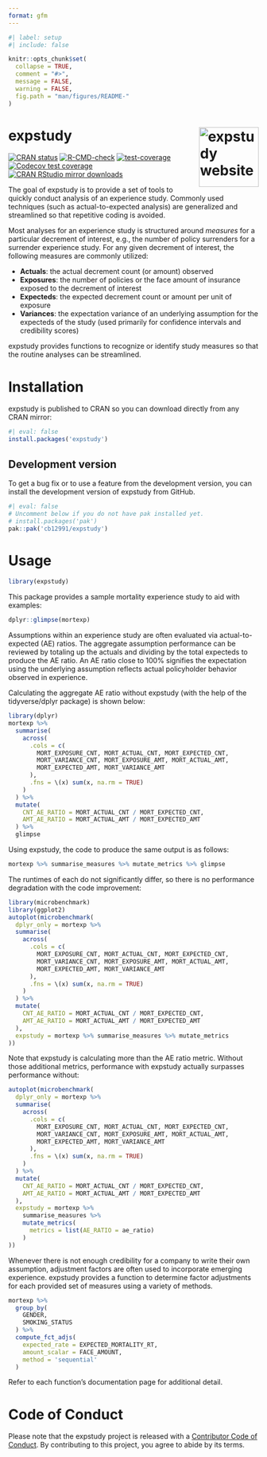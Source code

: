 ```yaml
---
format: gfm
---
```


<!-- README.md is generated from README.Qmd. Please edit that file -->

```r
#| label: setup
#| include: false

knitr::opts_chunk$set(
  collapse = TRUE,
  comment = "#>",
  message = FALSE,
  warning = FALSE,
  fig.path = "man/figures/README-"
)
```

# expstudy <a href="https://cb12991.github.io/expstudy/"><img src="man/figures/logo.png" align="right" height="120" alt="expstudy website" /></a>

<!-- badges: start -->
[![CRAN status](https://www.r-pkg.org/badges/version-ago/expstudy)](https://CRAN.R-project.org/package=expstudy)
[![R-CMD-check](https://github.com/cb12991/expstudy/actions/workflows/R-CMD-check.yaml/badge.svg)](https://github.com/cb12991/expstudy/actions/workflows/R-CMD-check.yaml)
[![test-coverage](https://github.com/cb12991/expstudy/actions/workflows/test-coverage.yaml/badge.svg)](https://github.com/cb12991/expstudy/actions/workflows/test-coverage.yaml)
[![Codecov test coverage](https://codecov.io/gh/cb12991/expstudy/branch/main/graph/badge.svg)](https://app.codecov.io/gh/cb12991/expstudy?branch=main)
[![CRAN RStudio mirror downloads](https://cranlogs.r-pkg.org/badges/grand-total/expstudy)](https://cranlogs.r-pkg.org/badges/grand-total/expstudy)
<!-- badges: end -->

The goal of expstudy is to provide a set of tools to quickly conduct analysis of an experience study. Commonly used techniques (such as actual-to-expected analysis) are generalized and streamlined so that repetitive coding is avoided. 

Most analyses for an experience study is structured around *measures* for a particular decrement of interest, e.g., the number of policy surrenders for a surrender experience study. For any given decrement of interest, the following measures are commonly utilized:

* **Actuals**: the actual decrement count (or amount) observed
* **Exposures**: the number of policies or the face amount of insurance exposed to the decrement of interest
* **Expecteds**: the expected decrement count or amount per unit of exposure
* **Variances**: the expectation variance of an underlying assumption for the expecteds of the study (used primarily for confidence intervals and credibility scores)

expstudy provides functions to recognize or identify study measures so that the routine analyses can be streamlined. 

# Installation

expstudy is published to CRAN so you can download directly from any CRAN mirror:

```r
#| eval: false
install.packages('expstudy')
```

## Development version

To get a bug fix or to use a feature from the development version, you can install the development version of expstudy from GitHub.

```r
#| eval: false
# Uncomment below if you do not have pak installed yet.
# install.packages('pak')
pak::pak('cb12991/expstudy')
```

# Usage

```r
library(expstudy)
```

This package provides a sample mortality experience study to aid with examples:

```r
dplyr::glimpse(mortexp)
```

Assumptions within an experience study are often evaluated via actual-to-expected (AE) ratios. The aggregate assumption performance can be reviewed by totaling up the actuals and dividing by the total expecteds to produce the AE ratio. An AE ratio close to 100% signifies the expectation using the underlying assumption reflects actual policyholder behavior observed in experience. 

Calculating the aggregate AE ratio without expstudy (with the help of the tidyverse/dplyr package) is shown below:

```r
library(dplyr)
mortexp %>%
  summarise(
    across(
      .cols = c(
        MORT_EXPOSURE_CNT, MORT_ACTUAL_CNT, MORT_EXPECTED_CNT, 
        MORT_VARIANCE_CNT, MORT_EXPOSURE_AMT, MORT_ACTUAL_AMT, 
        MORT_EXPECTED_AMT, MORT_VARIANCE_AMT
      ),
      .fns = \(x) sum(x, na.rm = TRUE)
    )
  ) %>%
  mutate(
    CNT_AE_RATIO = MORT_ACTUAL_CNT / MORT_EXPECTED_CNT,
    AMT_AE_RATIO = MORT_ACTUAL_AMT / MORT_EXPECTED_AMT
  ) %>%
  glimpse
```

Using expstudy, the code to produce the same output is as follows:

```r
mortexp %>% summarise_measures %>% mutate_metrics %>% glimpse
```

The runtimes of each do not significantly differ, so there is no performance degradation with the code improvement:

```r
library(microbenchmark)
library(ggplot2)
autoplot(microbenchmark(
  dplyr_only = mortexp %>%
  summarise(
    across(
      .cols = c(
        MORT_EXPOSURE_CNT, MORT_ACTUAL_CNT, MORT_EXPECTED_CNT, 
        MORT_VARIANCE_CNT, MORT_EXPOSURE_AMT, MORT_ACTUAL_AMT, 
        MORT_EXPECTED_AMT, MORT_VARIANCE_AMT
      ),
      .fns = \(x) sum(x, na.rm = TRUE)
    )
  ) %>%
  mutate(
    CNT_AE_RATIO = MORT_ACTUAL_CNT / MORT_EXPECTED_CNT,
    AMT_AE_RATIO = MORT_ACTUAL_AMT / MORT_EXPECTED_AMT
  ),
  expstudy = mortexp %>% summarise_measures %>% mutate_metrics
))

```

Note that expstudy is calculating more than the AE ratio metric. Without those additional metrics, performance with expstudy actually surpasses performance without:

```r
autoplot(microbenchmark(
  dplyr_only = mortexp %>%
  summarise(
    across(
      .cols = c(
        MORT_EXPOSURE_CNT, MORT_ACTUAL_CNT, MORT_EXPECTED_CNT, 
        MORT_VARIANCE_CNT, MORT_EXPOSURE_AMT, MORT_ACTUAL_AMT, 
        MORT_EXPECTED_AMT, MORT_VARIANCE_AMT
      ),
      .fns = \(x) sum(x, na.rm = TRUE)
    )
  ) %>%
  mutate(
    CNT_AE_RATIO = MORT_ACTUAL_CNT / MORT_EXPECTED_CNT,
    AMT_AE_RATIO = MORT_ACTUAL_AMT / MORT_EXPECTED_AMT
  ),
  expstudy = mortexp %>% 
    summarise_measures %>%
    mutate_metrics(
      metrics = list(AE_RATIO = ae_ratio)
    )
))
```

Whenever there is not enough credibility for a company to write their own assumption, adjustment factors are often used to incorporate emerging experience. expstudy provides a function to determine factor adjustments for each provided set of measures using a variety of methods.

```r
mortexp %>%
  group_by(
    GENDER,
    SMOKING_STATUS
  ) %>%
  compute_fct_adjs(
    expected_rate = EXPECTED_MORTALITY_RT,
    amount_scalar = FACE_AMOUNT,
    method = 'sequential'
  )
```

Refer to each function's documentation page for additional detail. 

# Code of Conduct

Please note that the expstudy project is released with a [Contributor Code of Conduct](https://cb12991.github.io/expstudy/CODE_OF_CONDUCT.html). By contributing to this project, you agree to abide by its terms.

